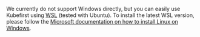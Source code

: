 We currently do not support Windows directly, but you can easily use Kubefirst using [WSL](https://learn.microsoft.com/en-us/windows/wsl/about) (tested with Ubuntu). To install the latest WSL version, please follow the [Microsoft documentation on how to install Linux on Windows](https://learn.microsoft.com/en-us/windows/wsl/install).
